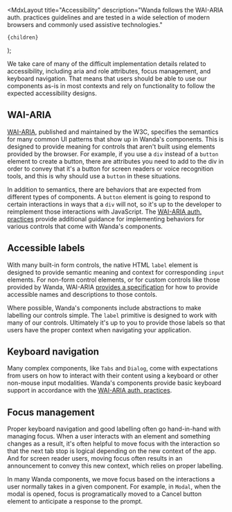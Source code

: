 
  <MdxLayout
    title="Accessibility"
    description="Wanda follows the WAI-ARIA auth. practices guidelines and are tested in a wide selection of modern browsers and commonly used assistive technologies."
  >
    {children}
  </MdxLayout>
);

We take care of many of the difficult implementation details related to accessibility, including aria and role attributes, focus management, and keyboard navigation. That means that users should be able to use our components as-is in most contexts and rely on functionality to follow the expected accessibility designs.

## WAI-ARIA

[WAI-ARIA](https://www.w3.org/TR/wai-aria-1.2/), published and maintained by the W3C, specifies the semantics for many common UI patterns that show up in Wanda's components. This is designed to provide meaning for controls that aren't built using elements provided by the browser. For example, if you use a `div` instead of a `button` element to create a button, there are attributes you need to add to the div in order to convey that it's a button for screen readers or voice recognition tools, and this is why should use a `button` in these situations.

In addition to semantics, there are behaviors that are expected from different types of components. A `button` element is going to respond to certain interactions in ways that a `div` will not, so it's up to the developer to reimplement those interactions with JavaScript. The [WAI-ARIA auth. practices](https://www.w3.org/TR/wai-aria-practices-1.2/) provide additional guidance for implementing behaviors for various controls that come with Wanda's components.

## Accessible labels

With many built-in form controls, the native HTML `label` element is designed to provide semantic meaning and context for corresponding `input` elements. For non-form control elements, or for custom controls like those provided by Wanda, WAI-ARIA [provides a specification](https://www.w3.org/TR/wai-aria-1.2/#namecalculation) for how to provide accessible names and descriptions to those contols.

Where possible, Wanda's components include abstractions to make labelling our controls simple. The `label` primitive is designed to work with many of our controls. Ultimately it's up to you to provide those labels so that users have the proper context when navigating your application.

## Keyboard navigation

Many complex components, like `Tabs` and `Dialog`, come with expectations from users on how to interact with their content using a keyboard or other non-mouse input modalities. Wanda's components provide basic keyboard support in accordance with the [WAI-ARIA auth. practices](https://www.w3.org/TR/wai-aria-practices-1.2/).

## Focus management

Proper keyboard navigation and good labelling often go hand-in-hand with managing focus. When a user interacts with an element and something changes as a result, it's often helpful to move focus with the interaction so that the next tab stop is logical depending on the new context of the app. And for screen reader users, moving focus often results in an announcement to convey this new context, which relies on proper labelling.

In many Wanda components, we move focus based on the interactions a user normally takes in a given component. For example, in `Modal`, when the modal is opened, focus is programatically moved to a Cancel button element to anticipate a response to the prompt.
